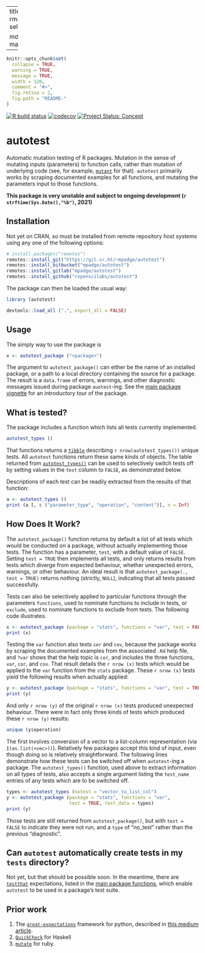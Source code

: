 
---
title: "autotest"
output:
  rmarkdown::html_vignette:
    self_contained: no

  md_document:
    variant: markdown_github
---

<!-- README.md is generated from README.Rmd. Please edit that file -->

```r
knitr::opts_chunk$set(
  collapse = TRUE,
  warning = TRUE,
  message = TRUE,
  width = 120,
  comment = "#>",
  fig.retina = 2,
  fig.path = "README-"
)
```

<!-- badges: start -->

[![R build
status](https://github.com/ropenscilabs/autotest/workflows/R-CMD-check/badge.svg)](https://github.com/ropenscilabs/autotest/actions?query=workflow%3AR-CMD-check)
[![codecov](https://codecov.io/gh/ropenscilabs/autotest/branch/master/graph/badge.svg)](https://codecov.io/gh/ropenscilabs/autotest)
[![Project Status:
Concept](https://www.repostatus.org/badges/latest/concept.svg)](https://www.repostatus.org/#concept)
<!-- badges: end -->

# autotest


Automatic mutation testing of R packages. Mutation in the sense of mutating
inputs (parameters) to function calls, rather than mutation of underlying code
(see, for example, [`mutant`](https://github.com/ropensci/mutant) for that).
`autotest` primarily works by scraping documented examples for all functions,
and mutating the parameters input to those functions.

**This package is very unstable and subject to ongoing development
(`r strftime(Sys.Date(),"%b")`, 2021)**

## Installation

Not yet on CRAN, so must be installed from remote repository host systems using
any one of the following options:
```r
# install.packages("remotes")
remotes::install_git("https://git.sr.ht/~mpadge/autotest")
remotes::install_bitbucket("mpadge/autotest")
remotes::install_gitlab("mpadge/autotest")
remotes::install_github("ropenscilabs/autotest")
```

The package can then be loaded the usual way:
```r
library (autotest)
```
```r
devtools::load_all (".", export_all = FALSE)
```

## Usage

The simply way to use the package is

```r
x <- autotest_package ("<package>")
```
The argument to `autotest_package()` can either be the name of an installed
package, or a path to a local directory containing the source for a package.
The result is a `data.frame` of errors, warnings, and other diagnostic messages
issued during package `auotest`-ing. See the [main package
vignette](https://ropenscilabs.github.io/autotest/articles/autotest.html) for
an introductory tour of the package.

## What is tested?

The package includes a function which lists all tests currently implemented.

```r
autotest_types ()
```

That functions returns a [`tibble`](https://tibble.tidyverse.org) describing
`r nrow(autotest_types())` unique tests. All `autotest` functions return these
same kinds of objects. The table returned from
[`autotest_types()`](https://ropenscilabs.github.io/autotest/reference/autotest_types.html)
can be used to selectively switch tests off by setting values in the `test`
column to `FALSE`, as demonstrated below.

Descriptions of each test can be readily extracted from the results of that function:

```r
a <- autotest_types ()
print (a [, c ("parameter_type", "operation", "content")], n = Inf)
```


## How Does It Work?

The `autotest_package()` function returns by default a list of all tests which
would be conducted on a package, without actually implementing those tests. The
function has a parameter, `test`, with a default value of `FALSE`. Setting
`test = TRUE` then implements all tests, and only returns results from tests
which diverge from expected behaviour, whether unexpected errors, warnings, or
other behaviour. An ideal result is that `autotest_package(., test = TRUE)`
returns nothing (strictly, `NULL`), indicating that all tests passed
successfully.

Tests can also be selectively applied to particular functions through the
parameters `functions`, used to nominate functions to include in tests, or
`exclude`, used to nominate functions to exclude from tests. The following code
illustrates.

```r
x <- autotest_package (package = "stats", functions = "var", test = FALSE)
print (x)
```

Testing the `var` function also tests `cor` and `cov`, because the package
works by scraping the documented examples from the associated `.Rd` help file,
and `?var` shows that the help topic is `cor`, and includes the three
functions, `var`, `cor`, and `cov`. That result details the `r nrow (x)` tests
which would be applied to the `var` function from the `stats` package. These
`r nrow (x)` tests yield the following results when actually applied:

```r
y <- autotest_package (package = "stats", functions = "var", test = TRUE)
print (y)
```

And only `r nrow (y)` of the original `r nrow (x)` tests produced unexpected
behaviour. There were in fact only three kinds of tests which produced these
`r nrow (y)` results:


```r
unique (y$operation)
```

The first involves conversion of a vector to a list-column representation (via
`I(as.list(<vec>))`). Relatively few packages accept this kind of input, even
though doing so is relatively straightforward. The following lines demonstrate
how these tests can be switched off when `autotest`-ing a package. The
`autotest_types()` function, used above to extract information on all types of
tests, also accepts a single argument listing the `test_name` entries of any
tests which are to be switched off.

```r
types <- autotest_types (notest = "vector_to_list_col")
y <- autotest_package (package = "stats", functions = "var",
                       test = TRUE, test_data = types)
print (y)
```

Those tests are still returned from `autotest_package()`, but with `test =
FALSE` to indicate they were not run, and a `type` of "no_test" rather than the
previous "diagnostic".


## Can `autotest` automatically create tests in my `tests` directory?

Not yet, but that should be possible soon. In the meantime, there are
[`testthat`](https://testthat.r-lib.org) expectations, listed in the [main
package
functions](https://ropenscilabs.github.io/autotest/reference/index.html), which
enable `autotest` to be used in a package's test suite.


## Prior work

1. The
   [`great-expectations`](https://github.com/great-expectations/great_expectations)
   framework for python, described in [this medium
   article](https://medium.com/@expectgreatdata/down-with-pipeline-debt-introducing-great-expectations-862ddc46782a).
2. [`QuickCheck`](https://hackage.haskell.org/package/QuickCheck) for Haskell
3. [`mutate`](https://github.com/mbj/mutant) for ruby.
